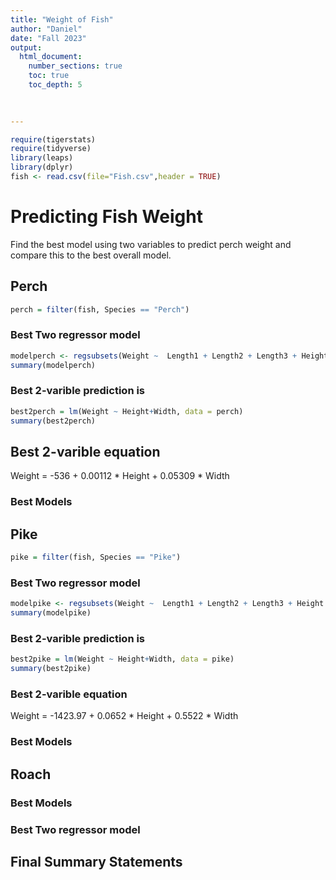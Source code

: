 ```yaml
---
title: "Weight of Fish"
author: "Daniel"
date: "Fall 2023"  
output: 
  html_document:
    number_sections: true
    toc: true
    toc_depth: 5

 
    
---
```



```r
require(tigerstats)
require(tidyverse)
library(leaps)
library(dplyr)
fish <- read.csv(file="Fish.csv",header = TRUE)
```

# Predicting Fish Weight

Find the best model using two variables to predict perch weight and compare this to the best overall model.

## Perch
```r
perch = filter(fish, Species == "Perch")
```

### Best Two regressor model

```r
modelperch <- regsubsets(Weight ~  Length1 + Length2 + Length3 + Height + Width ,data=perch, nvmax = )
summary(modelperch)
```

### Best 2-varible prediction is

```r
best2perch = lm(Weight ~ Height+Width, data = perch)
summary(best2perch)
```

## Best 2-varible equation

Weight = -536 + 0.00112 * Height + 0.05309 * Width

### Best Models



## Pike

```r
pike = filter(fish, Species == "Pike")
```

### Best Two regressor model

```r
modelpike <- regsubsets(Weight ~  Length1 + Length2 + Length3 + Height + Width ,data=pike, nvmax = )
summary(modelpike)
```

### Best 2-varible prediction is

```r
best2pike = lm(Weight ~ Height+Width, data = pike)
summary(best2pike)
```

### Best 2-varible equation

Weight = -1423.97 + 0.0652 * Height + 0.5522 * Width

### Best Models



## Roach

### Best Models

### Best Two regressor model


## Final Summary Statements